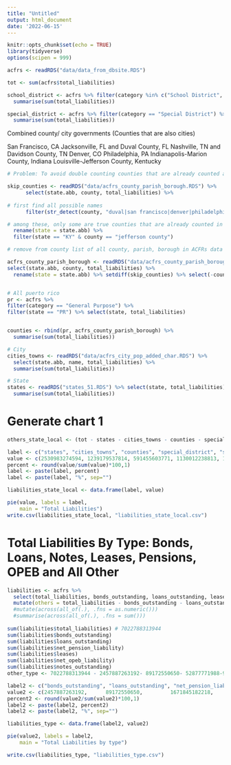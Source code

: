 ```yaml
---
title: "Untitled"
output: html_document
date: '2022-06-15'
---
```


```r
knitr::opts_chunk$set(echo = TRUE)
library(tidyverse)
options(scipen = 999)
```



```r

acfrs <- readRDS("data/data_from_dbsite.RDS")

tot <- sum(acfrs$total_liabilities)

school_district <- acfrs %>% filter(category %in% c("School District", "Community College District")) %>%  # NOT including General Purpose, Charter School, Special District, Public Higher Education
  summarise(sum(total_liabilities))

special_district <- acfrs %>% filter(category == "Special District") %>%  
  summarise(sum(total_liabilities))
```

Combined county/ city governments (Counties that are also cities)

San Francisco, CA
Jacksonville, FL and Duval County, FL
Nashville, TN and Davidson County, TN
Denver, CO
Philadelphia, PA
Indianapolis-Marion County, Indiana
Louisville-Jefferson County, Kentucky

```r
# Problem: To avoid double counting counties that are already counted as cities, need to removing counties that are cites 

skip_counties <- readRDS("data/acfrs_county_parish_borough.RDS") %>% 
      select(state.abb, county, total_liabilities) %>%   
  
# first find all possible names
      filter(str_detect(county, "duval|san francisco|denver|philadelphia|indianapolis|marion|louisville|jefferson|davidson")) %>% 

# among these, only some are true counties that are already counted in cities file
  rename(state = state.abb) %>% 
  filter(state == "KY" & county == "jefferson county")

# remove from county list of all county, parish, borough in ACFRs data

acfrs_county_parish_borough <- readRDS("data/acfrs_county_parish_borough.RDS") %>% 
select(state.abb, county, total_liabilities) %>% 
  rename(state = state.abb) %>% setdiff(skip_counties) %>% select(-county)


# All puerto rico
pr <- acfrs %>% 
filter(category == "General Purpose") %>% 
filter(state == "PR") %>% select(state, total_liabilities)


counties <- rbind(pr, acfrs_county_parish_borough) %>% 
  summarise(sum(total_liabilities))

```

```r
# City
cities_towns <- readRDS("data/acfrs_city_pop_added_char.RDS") %>% 
  select(state.abb, name, total_liabilities) %>% 
  summarise(sum(total_liabilities))

# State
states <- readRDS("states_51.RDS") %>% select(state, total_liabilities) %>% 
  summarise(sum(total_liabilities))
```

# Generate chart 1
```r

others_state_local <- (tot - states - cities_towns - counties - special_district - school_district )

label <- c("states", "cities_towns", "counties", "special_district", "school_district", "others")
value <- c(2530983274594, 1239179537814, 591455603771, 1130012238813, 1175789650248, 355368008704)
percent <- round(value/sum(value)*100,1)
label <- paste(label, percent)
label <- paste(label, "%", sep="")

liabilities_state_local <- data.frame(label, value)

pie(value, labels = label, 
    main = "Total Liabilities")
write.csv(liabilities_state_local, "liabilities_state_local.csv")
```

# Total Liabilities By Type:  Bonds, Loans, Notes, Leases, Pensions, OPEB and All Other
```r
liabilities <- acfrs %>% 
  select(total_liabilities, bonds_outstanding, loans_outstanding, leases, notes_outstanding, net_pension_liability, net_opeb_liability) %>% 
  mutate(others = total_liabilities - bonds_outstanding - loans_outstanding - leases - notes_outstanding - net_pension_liability - net_opeb_liability) 
  #mutate(across(all_of(.), .fns = as.numeric()))
  #summarise(across(all_of(.), .fns = sum()))
            
sum(liabilities$total_liabilities) # 7022788313944
sum(liabilities$bonds_outstanding)
sum(liabilities$loans_outstanding)
sum(liabilities$net_pension_liability)
sum(liabilities$leases)
sum(liabilities$net_opeb_liability)
sum(liabilities$notes_outstanding)
other_type <- 7022788313944 - 2457887263192- 89172550650- 52877771988-96461495003-1671845182218- 1270269047952

label2 <- c("bonds_outstanding", "loans_outstanding", "net_pension_liability", "leases", "net_opeb_liability", "other", "notes_outstanding")
value2 <- c(2457887263192,      89172550650,         1671845182218,          52877771988, 1270269047952, 1384275002941, 96461495003)
percent2 <- round(value2/sum(value2)*100,1)
label2 <- paste(label2, percent2)
label2 <- paste(label2, "%", sep="")

liabilities_type <- data.frame(label2, value2)

pie(value2, labels = label2, 
    main = "Total Liabilities by type")

write.csv(liabilities_type, "liabilities_type.csv")
```

